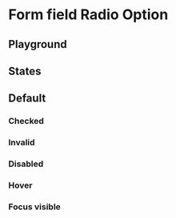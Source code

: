 
<Meta of={FormFieldRadioOptionStories} />

# Form field Radio Option

## Playground

<Canvas of={FormFieldRadioOptionStories.Playground} />
<Controls of={FormFieldRadioOptionStories.Playground} />

## States

## Default

<Canvas of={FormFieldRadioOptionStories.Default} />

### Checked

<Canvas of={FormFieldRadioOptionStories.Checked} />

### Invalid

<Canvas of={FormFieldRadioOptionStories.Invalid} />

### Disabled

<Canvas of={FormFieldRadioOptionStories.Disabled} />

### Hover

<Canvas of={FormFieldRadioOptionStories.Hover} />

### Focus visible

<Canvas of={FormFieldRadioOptionStories.FocusVisible} />
